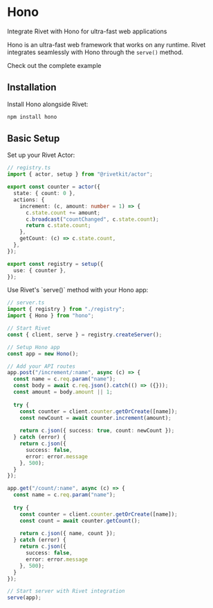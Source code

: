 # Hono

Integrate Rivet with Hono for ultra-fast web applications

Hono is an ultra-fast web framework that works on any runtime. Rivet integrates seamlessly with Hono through the `serve()` method.

<Card title="View Example on GitHub" icon="github" href="https://github.com/rivet-gg/rivetkit/tree/main/examples/hono" arrow horizontal>
	Check out the complete example
</Card>

## Installation

Install Hono alongside Rivet:

```bash
npm install hono
```

## Basic Setup

<Steps>
<Step title="Create Your Registry">
Set up your Rivet Actor:

```typescript
// registry.ts
import { actor, setup } from "@rivetkit/actor";

export const counter = actor({
  state: { count: 0 },
  actions: {
    increment: (c, amount: number = 1) => {
      c.state.count += amount;
      c.broadcast("countChanged", c.state.count);
      return c.state.count;
    },
    getCount: (c) => c.state.count,
  },
});

export const registry = setup({
  use: { counter },
});
```
</Step>

<Step title="Integrate with Hono">
Use Rivet's `serve()` method with your Hono app:

```typescript
// server.ts
import { registry } from "./registry";
import { Hono } from "hono";

// Start Rivet
const { client, serve } = registry.createServer();

// Setup Hono app
const app = new Hono();

// Add your API routes
app.post("/increment/:name", async (c) => {
  const name = c.req.param("name");
  const body = await c.req.json().catch(() => ({}));
  const amount = body.amount || 1;
  
  try {
    const counter = client.counter.getOrCreate([name]);
    const newCount = await counter.increment(amount);
    
    return c.json({ success: true, count: newCount });
  } catch (error) {
    return c.json({ 
      success: false, 
      error: error.message 
    }, 500);
  }
});

app.get("/count/:name", async (c) => {
  const name = c.req.param("name");
  
  try {
    const counter = client.counter.getOrCreate([name]);
    const count = await counter.getCount();
    
    return c.json({ name, count });
  } catch (error) {
    return c.json({ 
      success: false, 
      error: error.message 
    }, 500);
  }
});

// Start server with Rivet integration
serve(app);
```
</Step>
</Steps>

